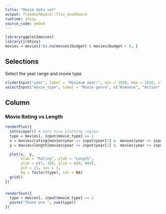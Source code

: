 ```yaml
---
title: "Movie data set"
output: flexdashboard::flex_dashboard
runtime: shiny
source_code: embed
---
```


```r
library(ggplot2movies)
library(jrShiny)
movies = movies[!is.na(movies$budget) & movies$budget > 0, ]
```

Selections {.sidebar}
-----------------------------------------------------------------------

Select the year range  and movie type

```r
sliderInput("year", label = "Minimum year:", min = 1930, max = 2010, step = 10, value = c(1930, 2010), sep = "")
selectInput("movie_type", label = "Movie genre", c("Romance", "Action", "Animation"))
```

Column
-----------------------------------------------------------------------


### Movie Rating vs Length

```r
renderPlot({
  setnicepar() # Sets nice plotting region
  type = movies[, input$movie_type] == 1
  x = movies$rating[movies$year >= input$year[1] &  movies$year <= input$year[2]]
  y = movies$length[movies$year >= input$year[1] &  movies$year <= input$year[2]]

  plot(x,  y,
       xlab = "Rating", ylab = "Length",
       xlim = c(1, 10), ylim = c(0, 400),
       pch = 21, cex = 1,
       bg = factor(type), col = NA)
  grid()
})
```

###

```r
renderText({
  type = movies[, input$movie_type] == 1
  paste("There are ", sum(type))
})
```
